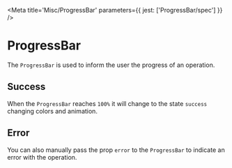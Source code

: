 

<Meta title='Misc/ProgressBar' parameters={{ jest: ['ProgressBar/spec'] }} />

# ProgressBar

The `ProgressBar` is used to inform the user the progress of an operation.

<Canvas>
  <Story name='Default'>
    <ProgressBar percentage={30} />
  </Story>
</Canvas>

<ArgsTable of={ProgressBar} />

## Success

When the `ProgressBar` reaches `100%` it will change to the state `success` changing colors and animation.

<Canvas>
  <Story name='Success'>
    <ProgressBar percentage={100} />
  </Story>
</Canvas>


## Error

You can also manually pass the prop `error` to the `ProgressBar` to indicate an error with the operation.

<Canvas>
  <Story name='Error'>
    <ProgressBar percentage={51} error='Error Downloading File' />
  </Story>
</Canvas>
